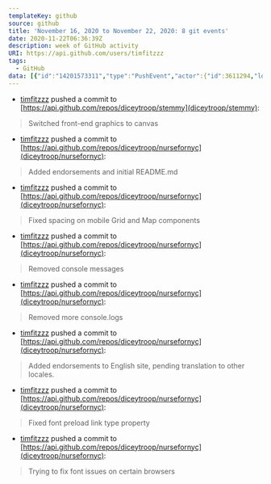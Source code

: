 ---
templateKey: github
source: github
title: 'November 16, 2020 to November 22, 2020: 8 git events'
date: 2020-11-22T06:36:39Z
description: week of GitHub activity
URI: https://api.github.com/users/timfitzzz
tags: 
  - GitHub
data: [{"id":"14201573311","type":"PushEvent","actor":{"id":3611294,"login":"timfitzzz","display_login":"timfitzzz","gravatar_id":"","url":"https://api.github.com/users/timfitzzz","avatar_url":"https://avatars.githubusercontent.com/u/3611294?"},"repo":{"id":289771653,"name":"diceytroop/stemmy","url":"https://api.github.com/repos/diceytroop/stemmy"},"payload":{"push_id":6035987182,"size":1,"distinct_size":1,"ref":"refs/heads/master","head":"92eb52af8b4a3481458a869d6303cf697870d7fb","before":"e2d756bd30c4a72cd8c49b5afb4f3be6eda2272f","commits":[{"sha":"92eb52af8b4a3481458a869d6303cf697870d7fb","author":{"email":"diceytroop@gmail.com","name":"Tim Fitzgerald"},"message":"Switched front-end graphics to canvas","distinct":true,"url":"https://api.github.com/repos/diceytroop/stemmy/commits/92eb52af8b4a3481458a869d6303cf697870d7fb"}]},"public":false,"created_at":"2020-11-16T07:55:55Z"},{"id":"14253398036","type":"PushEvent","actor":{"id":3611294,"login":"timfitzzz","display_login":"timfitzzz","gravatar_id":"","url":"https://api.github.com/users/timfitzzz","avatar_url":"https://avatars.githubusercontent.com/u/3611294?"},"repo":{"id":277394326,"name":"diceytroop/nursefornyc","url":"https://api.github.com/repos/diceytroop/nursefornyc"},"payload":{"push_id":6061405016,"size":1,"distinct_size":1,"ref":"refs/heads/2021-mk2","head":"051af3beb2ed4b0372d45064cfa1f5b8d77e08d9","before":"83494d839a8ff3feb50cc501544f5fcc2dce4543","commits":[{"sha":"051af3beb2ed4b0372d45064cfa1f5b8d77e08d9","author":{"email":"diceytroop@gmail.com","name":"Tim Fitzgerald"},"message":"Added endorsements and initial README.md","distinct":true,"url":"https://api.github.com/repos/diceytroop/nursefornyc/commits/051af3beb2ed4b0372d45064cfa1f5b8d77e08d9"}]},"public":false,"created_at":"2020-11-19T19:21:59Z"},{"id":"14253681877","type":"PushEvent","actor":{"id":3611294,"login":"timfitzzz","display_login":"timfitzzz","gravatar_id":"","url":"https://api.github.com/users/timfitzzz","avatar_url":"https://avatars.githubusercontent.com/u/3611294?"},"repo":{"id":277394326,"name":"diceytroop/nursefornyc","url":"https://api.github.com/repos/diceytroop/nursefornyc"},"payload":{"push_id":6061543733,"size":1,"distinct_size":1,"ref":"refs/heads/2021-mk2","head":"4c3e6a6b9b48c35d2db9bb156278dfc42fef56d0","before":"051af3beb2ed4b0372d45064cfa1f5b8d77e08d9","commits":[{"sha":"4c3e6a6b9b48c35d2db9bb156278dfc42fef56d0","author":{"email":"diceytroop@gmail.com","name":"Tim Fitzgerald"},"message":"Fixed spacing on mobile Grid and Map components","distinct":true,"url":"https://api.github.com/repos/diceytroop/nursefornyc/commits/4c3e6a6b9b48c35d2db9bb156278dfc42fef56d0"}]},"public":false,"created_at":"2020-11-19T19:48:22Z"},{"id":"14253724828","type":"PushEvent","actor":{"id":3611294,"login":"timfitzzz","display_login":"timfitzzz","gravatar_id":"","url":"https://api.github.com/users/timfitzzz","avatar_url":"https://avatars.githubusercontent.com/u/3611294?"},"repo":{"id":277394326,"name":"diceytroop/nursefornyc","url":"https://api.github.com/repos/diceytroop/nursefornyc"},"payload":{"push_id":6061564477,"size":1,"distinct_size":1,"ref":"refs/heads/2021-mk2","head":"a88de030cdee5a65d4f70d2aa670ed1e29fc03e5","before":"4c3e6a6b9b48c35d2db9bb156278dfc42fef56d0","commits":[{"sha":"a88de030cdee5a65d4f70d2aa670ed1e29fc03e5","author":{"email":"diceytroop@gmail.com","name":"Tim Fitzgerald"},"message":"Removed console messages","distinct":true,"url":"https://api.github.com/repos/diceytroop/nursefornyc/commits/a88de030cdee5a65d4f70d2aa670ed1e29fc03e5"}]},"public":false,"created_at":"2020-11-19T19:52:13Z"},{"id":"14274010752","type":"PushEvent","actor":{"id":3611294,"login":"timfitzzz","display_login":"timfitzzz","gravatar_id":"","url":"https://api.github.com/users/timfitzzz","avatar_url":"https://avatars.githubusercontent.com/u/3611294?"},"repo":{"id":277394326,"name":"diceytroop/nursefornyc","url":"https://api.github.com/repos/diceytroop/nursefornyc"},"payload":{"push_id":6072186711,"size":1,"distinct_size":1,"ref":"refs/heads/2021-mk2","head":"6a81dbde72a3639d8b043b70d3daa7ec80acd613","before":"a88de030cdee5a65d4f70d2aa670ed1e29fc03e5","commits":[{"sha":"6a81dbde72a3639d8b043b70d3daa7ec80acd613","author":{"email":"diceytroop@gmail.com","name":"Tim Fitzgerald"},"message":"Removed more console.logs","distinct":true,"url":"https://api.github.com/repos/diceytroop/nursefornyc/commits/6a81dbde72a3639d8b043b70d3daa7ec80acd613"}]},"public":false,"created_at":"2020-11-22T01:01:36Z"},{"id":"14274038553","type":"PushEvent","actor":{"id":3611294,"login":"timfitzzz","display_login":"timfitzzz","gravatar_id":"","url":"https://api.github.com/users/timfitzzz","avatar_url":"https://avatars.githubusercontent.com/u/3611294?"},"repo":{"id":277394326,"name":"diceytroop/nursefornyc","url":"https://api.github.com/repos/diceytroop/nursefornyc"},"payload":{"push_id":6072205394,"size":1,"distinct_size":1,"ref":"refs/heads/2021-mk2","head":"9d466af02641d177412188bab138a62eafa71634","before":"6a81dbde72a3639d8b043b70d3daa7ec80acd613","commits":[{"sha":"9d466af02641d177412188bab138a62eafa71634","author":{"email":"diceytroop@gmail.com","name":"Tim Fitzgerald"},"message":"Added endorsements to English site, pending translation to other locales.","distinct":true,"url":"https://api.github.com/repos/diceytroop/nursefornyc/commits/9d466af02641d177412188bab138a62eafa71634"}]},"public":false,"created_at":"2020-11-22T01:12:12Z"},{"id":"14274063202","type":"PushEvent","actor":{"id":3611294,"login":"timfitzzz","display_login":"timfitzzz","gravatar_id":"","url":"https://api.github.com/users/timfitzzz","avatar_url":"https://avatars.githubusercontent.com/u/3611294?"},"repo":{"id":277394326,"name":"diceytroop/nursefornyc","url":"https://api.github.com/repos/diceytroop/nursefornyc"},"payload":{"push_id":6072221494,"size":1,"distinct_size":1,"ref":"refs/heads/2021-mk2","head":"8238b809478bcff7ef08c9add7eb2a80076cf557","before":"9d466af02641d177412188bab138a62eafa71634","commits":[{"sha":"8238b809478bcff7ef08c9add7eb2a80076cf557","author":{"email":"diceytroop@gmail.com","name":"Tim Fitzgerald"},"message":"Fixed font preload link type property","distinct":true,"url":"https://api.github.com/repos/diceytroop/nursefornyc/commits/8238b809478bcff7ef08c9add7eb2a80076cf557"}]},"public":false,"created_at":"2020-11-22T01:21:44Z"},{"id":"14274831454","type":"PushEvent","actor":{"id":3611294,"login":"timfitzzz","display_login":"timfitzzz","gravatar_id":"","url":"https://api.github.com/users/timfitzzz","avatar_url":"https://avatars.githubusercontent.com/u/3611294?"},"repo":{"id":277394326,"name":"diceytroop/nursefornyc","url":"https://api.github.com/repos/diceytroop/nursefornyc"},"payload":{"push_id":6072719030,"size":1,"distinct_size":1,"ref":"refs/heads/2021-mk2","head":"7a1627297b73a3daea0fb5d7e70976c5eedd8a43","before":"8238b809478bcff7ef08c9add7eb2a80076cf557","commits":[{"sha":"7a1627297b73a3daea0fb5d7e70976c5eedd8a43","author":{"email":"diceytroop@gmail.com","name":"Tim Fitzgerald"},"message":"Trying to fix font issues on certain browsers","distinct":true,"url":"https://api.github.com/repos/diceytroop/nursefornyc/commits/7a1627297b73a3daea0fb5d7e70976c5eedd8a43"}]},"public":false,"created_at":"2020-11-22T06:36:39Z"}]
---

  - [timfitzzz](https://api.github.com/users/timfitzzz) pushed a commit to [https://api.github.com/repos/diceytroop/stemmy](diceytroop/stemmy): 
  > Switched front-end graphics to canvas
  - [timfitzzz](https://api.github.com/users/timfitzzz) pushed a commit to [https://api.github.com/repos/diceytroop/nursefornyc](diceytroop/nursefornyc): 
  > Added endorsements and initial README.md
  - [timfitzzz](https://api.github.com/users/timfitzzz) pushed a commit to [https://api.github.com/repos/diceytroop/nursefornyc](diceytroop/nursefornyc): 
  > Fixed spacing on mobile Grid and Map components
  - [timfitzzz](https://api.github.com/users/timfitzzz) pushed a commit to [https://api.github.com/repos/diceytroop/nursefornyc](diceytroop/nursefornyc): 
  > Removed console messages
  - [timfitzzz](https://api.github.com/users/timfitzzz) pushed a commit to [https://api.github.com/repos/diceytroop/nursefornyc](diceytroop/nursefornyc): 
  > Removed more console.logs
  - [timfitzzz](https://api.github.com/users/timfitzzz) pushed a commit to [https://api.github.com/repos/diceytroop/nursefornyc](diceytroop/nursefornyc): 
  > Added endorsements to English site, pending translation to other locales.
  - [timfitzzz](https://api.github.com/users/timfitzzz) pushed a commit to [https://api.github.com/repos/diceytroop/nursefornyc](diceytroop/nursefornyc): 
  > Fixed font preload link type property
  - [timfitzzz](https://api.github.com/users/timfitzzz) pushed a commit to [https://api.github.com/repos/diceytroop/nursefornyc](diceytroop/nursefornyc): 
  > Trying to fix font issues on certain browsers
